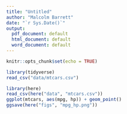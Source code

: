 ```yaml
---
title: "Untitled"
author: "Malcolm Barrett"
date: "`r Sys.Date()`"
output:
  pdf_document: default
  html_document: default
  word_document: default
---
```


```r
knitr::opts_chunk$set(echo = TRUE)
```

```r
library(tidyverse)
read_csv("data/mtcars.csv")
```

```r
library(here)
read_csv(here("data", "mtcars.csv"))
ggplot(mtcars, aes(mpg, hp)) + geom_point()
ggsave(here("figs", "mpg_hp.png"))
```




